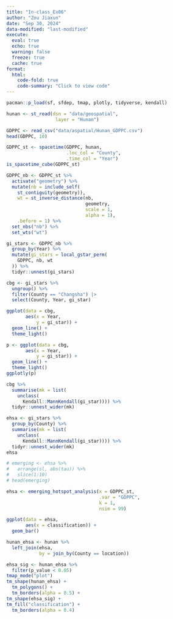 ```yaml
---
title: "In-class_Ex06"
author: "Zou Jiaxun"
date: "Sep 30, 2024"
data-modified: "last-modified"
execute: 
  eval: true
  echo: true
  warning: false
  freeze: true
  cache: true
format:
  html:
    code-fold: true
    code-summary: "Click to view code"
---
```


```r
pacman::p_load(sf, sfdep, tmap, plotly, tidyverse, kendall)
```

```r
hunan <- st_read(dsn = "data/geospatial",
                  layer = "Hunan")
```

```r
GDPPC <- read_csv("data/aspatial/Hunan_GDPPC.csv") 
head(GDPPC, 10)
```

```r
GDPPC_st <- spacetime(GDPPC, hunan,
                      .loc_col = "County",
                      .time_col = "Year")
is_spacetime_cube(GDPPC_st)
```

```r
GDPPC_nb <- GDPPC_st %>%
  activate("geometry") %>%
  mutate(nb = include_self(
    st_contiguity(geometry)),
    wt = st_inverse_distance(nb,
                             geometry,
                             scale = 1,
                             alpha = 1),
    .before = 1) %>%
  set_nbs("nb") %>%
  set_wts("wt")
```

```r
gi_stars <- GDPPC_nb %>%
  group_by(Year) %>%
  mutate(gi_stars = local_gstar_perm(
    GDPPC, nb, wt
  )) %>%
  tidyr::unnest(gi_stars)
```

```r
cbg <- gi_stars %>%
  ungroup() %>%
  filter(County == "Changsha") |>
  select(County, Year, gi_star)
```

```r
ggplot(data = cbg,
       aes(x = Year,
           y = gi_star)) +
  geom_line() +
  theme_light()
```

```r
p <- ggplot(data = cbg,
       aes(x = Year,
           y = gi_star)) +
  geom_line() +
  theme_light()
ggplotly(p)
```

```r
cbg %>%
  summarise(mk = list(
    unclass(
      Kendall::MannKendall(gi_star)))) %>%
  tidyr::unnest_wider(mk)
```

```r
ehsa <- gi_stars %>%
  group_by(County) %>%
  summarise(mk = list(
    unclass(
      Kendall::MannKendall(gi_star)))) %>%
  tidyr::unnest_wider(mk)
ehsa
```

```r
# emerging <- ehsa %>%
#   arrange(sl, abs(tau)) %>%
#   slice(1:10)
# head(emerging)
```

```r
ehsa <- emerging_hotspot_analysis(x = GDPPC_st,
                                  .var = "GDPPC",
                                  k = 1,
                                  nsim = 99)
```

```r
ggplot(data = ehsa,
       aes(x = classification)) +
  geom_bar()
```

```r
hunan_ehsa <- hunan %>%
  left_join(ehsa,
            by = join_by(County == location))
```

```r
ehsa_sig <- hunan_ehsa %>%
  filter(p_value < 0.05)
tmap_mode("plot")
tm_shape(hunan_ehsa) +
  tm_polygons() +
  tm_borders(alpha = 0.5) +
tm_shape(ehsa_sig) +
tm_fill("classification") +
  tm_borders(alpha = 0.4)
```
